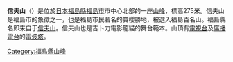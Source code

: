 {{Unreferenced|time=2017-06-20T19:53:46+00:00}}
'''信夫山'''（{{lang-ja|しのぶやま}}）是位於[[日本|日本]][[福島縣|福島縣]][[福島市|福島市]]市中心北部的一座[[山峰|山峰]]，標高275米。信夫山是福島市的象徵之一，也是福島市民著名的賞櫻勝地，被選入福島百名山。福島縣名即來自于[[信夫山|信夫山]]。信夫山也是吉卜力電影龍貓的舞台範本。山頂有[[電視台|電視台]]及[[廣播電台|廣播電台]]的[[電波塔|電波塔]]。
{{日本小作品}}
[[Category:福島縣山峰|Category:福島縣山峰]]